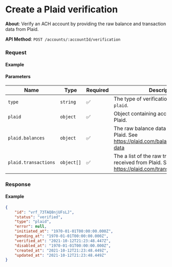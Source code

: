 
# Create a Plaid verification

**About**: Verify an ACH account by providing the raw balance and transaction data from Plaid.

**API Method**: `POST /accounts/:accountId/verification`

### Request

#### Example
<VerificationCreatePlaid />

#### Parameters

| Name                 | Type       | Required | Description                                                                                                   |
|----------------------|------------|----------|---------------------------------------------------------------------------------------------------------------|
| `type`               | `string`   | ✅        | The type of verification. Option for Plaid: `plaid`.                                                          |
| `plaid`              | `object`   | ✅        | Object containing account data from Plaid.                                                                    |
| `plaid.balances`     | `object`   | ✅        | The raw balance data received from Plaid. See https://plaid.com/balance/#balance-data                    |
| `plaid.transactions` | `object[]` | ✅        | The a list of the raw transaction data received from Plaid. See https://plaid.com/transactions/#overview |

### Response

#### Example
```json
{
    "id": "vrf_73TAQ8njUFsLJ",
    "status": "verified",
    "type": "plaid",
    "error": null,
    "initiated_at": "1970-01-01T00:00:00.000Z",
    "pending_at": "1970-01-01T00:00:00.000Z",
    "verified_at": "2021-10-12T21:23:48.447Z",
    "disabled_at": "1970-01-01T00:00:00.000Z",
    "created_at": "2021-10-12T21:23:48.449Z",
    "updated_at": "2021-10-12T21:23:48.449Z"
}
```
